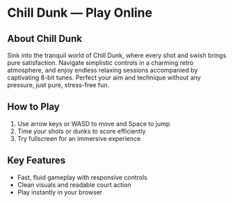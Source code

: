 # Chill Dunk — Play Online

## About Chill Dunk

Sink into the tranquil world of Chill Dunk, where every shot and swish brings pure satisfaction. Navigate simplistic controls in a charming retro atmosphere, and enjoy endless relaxing sessions accompanied by captivating 8-bit tunes. Perfect your aim and technique without any pressure, just pure, stress-free fun.

## How to Play

1. Use arrow keys or WASD to move and Space to jump
2. Time your shots or dunks to score efficiently
3. Try fullscreen for an immersive experience

## Key Features

- Fast, fluid gameplay with responsive controls
- Clean visuals and readable court action
- Play instantly in your browser
